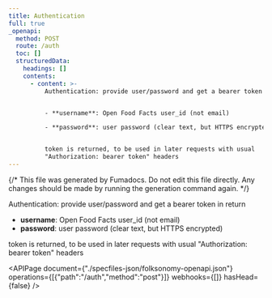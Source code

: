 ```yaml
---
title: Authentication
full: true
_openapi:
  method: POST
  route: /auth
  toc: []
  structuredData:
    headings: []
    contents:
      - content: >-
          Authentication: provide user/password and get a bearer token in return


          - **username**: Open Food Facts user_id (not email)

          - **password**: user password (clear text, but HTTPS encrypted)


          token is returned, to be used in later requests with usual
          "Authorization: bearer token" headers
---
```


{/* This file was generated by Fumadocs. Do not edit this file directly. Any changes should be made by running the generation command again. */}

Authentication: provide user/password and get a bearer token in return

- **username**: Open Food Facts user_id (not email)
- **password**: user password (clear text, but HTTPS encrypted)

token is returned, to be used in later requests with usual "Authorization: bearer token" headers

<APIPage document={"./specfiles-json/folksonomy-openapi.json"} operations={[{"path":"/auth","method":"post"}]} webhooks={[]} hasHead={false} />